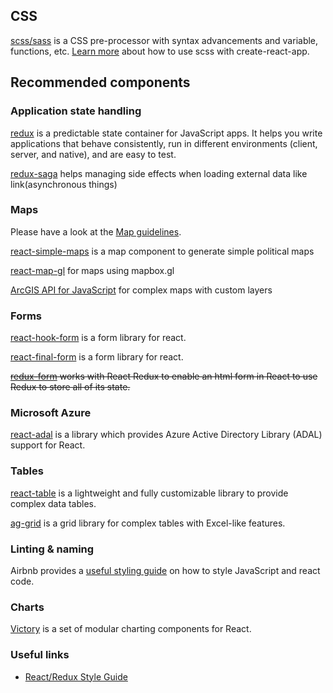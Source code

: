 
<Meta
  title="Getting started/Getting started/Extending the kit"
  subTitle="Guidelines & Recommendations"
/>

## CSS

[scss/sass](https://sass-lang.com) is a CSS pre-processor with syntax advancements and variable, functions, etc. [Learn more](https://create-react-app.dev/docs/adding-a-sass-stylesheet) about how to use scss with create-react-app.

## Recommended components

### Application state handling

[redux](https://redux.js.org) is a predictable state container for JavaScript apps. It helps you write
applications that behave consistently, run in different environments (client,
server, and native), and are easy to test.

[redux-saga](https://github.com/redux-saga/redux-saga) helps managing side effects when loading external data like link(asynchronous
things)

### Maps

Please have a look at the [Map guidelines](Design|Guidelines).

[react-simple-maps](https://www.react-simple-maps.io) is a map component to generate simple political maps

[react-map-gl](https://github.com/uber/react-map-gl) for maps using mapbox.gl

[ArcGIS API for JavaScript](https://developers.arcgis.com/javascript) for complex maps with custom layers

### Forms

[react-hook-form](https://react-hook-form.com/) is a form library for react.

[react-final-form](https://github.com/final-form/react-final-form) is a form library for react.

~~[redux-form](https://github.com/erikras/redux-form) works with React Redux to enable an html form in React to use Redux to store all of its state.~~

### Microsoft Azure

[react-adal](https://github.com/salvoravida/react-adal) is a library which provides Azure Active Directory Library (ADAL) support for React.

### Tables

[react-table](https://github.com/react-tools/react-table) is a lightweight and fully customizable library to provide complex data tables.

[ag-grid](https://ag-grid.com) is a grid library for complex tables with Excel-like features.

### Linting & naming

Airbnb provides a [useful styling guide](https://github.com/airbnb/javascriptuseful) on how to style JavaScript and react code.

### Charts

[Victory](https://formidable.com/open-source/victory/) is a set of modular charting components for React.

### Useful links

- [React/Redux Style Guide](https://gist.github.com/datchley/4e0d05c526d532d1b05bf9b48b174faf)
